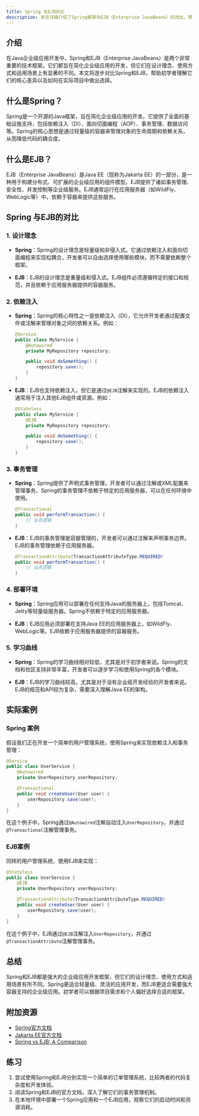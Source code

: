 ```yaml
---
title: Spring 与EJB对比
description: 本文详细介绍了Spring框架与EJB（Enterprise JavaBeans）的对比，帮助初学者理解两者的区别、优缺点以及适用场景。
---
```


## 介绍

在Java企业级应用开发中，Spring和EJB（Enterprise JavaBeans）是两个非常重要的技术框架。它们都旨在简化企业级应用的开发，但它们在设计理念、使用方式和适用场景上有显著的不同。本文将逐步对比Spring和EJB，帮助初学者理解它们的核心差异以及如何在实际项目中做出选择。

## 什么是Spring？

Spring是一个开源的Java框架，旨在简化企业级应用的开发。它提供了全面的基础设施支持，包括依赖注入（DI）、面向切面编程（AOP）、事务管理、数据访问等。Spring的核心思想是通过轻量级的容器来管理对象的生命周期和依赖关系，从而降低代码的耦合度。

## 什么是EJB？

EJB（Enterprise JavaBeans）是Java EE（现称为Jakarta EE）的一部分，是一种用于构建分布式、可扩展的企业级应用的组件模型。EJB提供了诸如事务管理、安全性、并发控制等企业级服务。EJB通常运行在应用服务器（如WildFly、WebLogic等）中，依赖于容器来提供这些服务。

## Spring 与EJB的对比

### 1. 设计理念

- **Spring**：Spring的设计理念是轻量级和非侵入式。它通过依赖注入和面向切面编程来实现松耦合，开发者可以自由选择使用哪些模块，而不需要依赖整个框架。
  
- **EJB**：EJB的设计理念是重量级和侵入式。EJB组件必须遵循特定的接口和规范，并且依赖于应用服务器提供的容器服务。

### 2. 依赖注入

- **Spring**：Spring的核心特性之一是依赖注入（DI），它允许开发者通过配置文件或注解来管理对象之间的依赖关系。例如：

  ```java
  @Service
  public class MyService {
      @Autowired
      private MyRepository repository;

      public void doSomething() {
          repository.save();
      }
  }
  ```

- **EJB**：EJB也支持依赖注入，但它是通过`@EJB`注解来实现的。EJB的依赖注入通常用于注入其他EJB组件或资源。例如：

  ```java
  @Stateless
  public class MyService {
      @EJB
      private MyRepository repository;

      public void doSomething() {
          repository.save();
      }
  }
  ```

### 3. 事务管理

- **Spring**：Spring提供了声明式事务管理，开发者可以通过注解或XML配置来管理事务。Spring的事务管理不依赖于特定的应用服务器，可以在任何环境中使用。

  ```java
  @Transactional
  public void performTransaction() {
      // 业务逻辑
  }
  ```

- **EJB**：EJB的事务管理是容器管理的，开发者可以通过注解来声明事务边界。EJB的事务管理依赖于应用服务器。

  ```java
  @TransactionAttribute(TransactionAttributeType.REQUIRED)
  public void performTransaction() {
      // 业务逻辑
  }
  ```

### 4. 部署环境

- **Spring**：Spring应用可以部署在任何支持Java的服务器上，包括Tomcat、Jetty等轻量级服务器。Spring不依赖于特定的应用服务器。

- **EJB**：EJB应用必须部署在支持Java EE的应用服务器上，如WildFly、WebLogic等。EJB依赖于应用服务器提供的容器服务。

### 5. 学习曲线

- **Spring**：Spring的学习曲线相对较低，尤其是对于初学者来说。Spring的文档和社区支持非常丰富，开发者可以逐步学习和使用Spring的各个模块。

- **EJB**：EJB的学习曲线较高，尤其是对于没有企业级开发经验的开发者来说。EJB的规范和API较为复杂，需要深入理解Java EE的架构。

## 实际案例

### Spring 案例

假设我们正在开发一个简单的用户管理系统，使用Spring来实现依赖注入和事务管理：

```java
@Service
public class UserService {
    @Autowired
    private UserRepository userRepository;

    @Transactional
    public void createUser(User user) {
        userRepository.save(user);
    }
}
```

在这个例子中，Spring通过`@Autowired`注解自动注入`UserRepository`，并通过`@Transactional`注解管理事务。

### EJB案例

同样的用户管理系统，使用EJB来实现：

```java
@Stateless
public class UserService {
    @EJB
    private UserRepository userRepository;

    @TransactionAttribute(TransactionAttributeType.REQUIRED)
    public void createUser(User user) {
        userRepository.save(user);
    }
}
```

在这个例子中，EJB通过`@EJB`注解注入`UserRepository`，并通过`@TransactionAttribute`注解管理事务。

## 总结

Spring和EJB都是强大的企业级应用开发框架，但它们的设计理念、使用方式和适用场景有所不同。Spring更适合轻量级、灵活的应用开发，而EJB更适合需要强大容器支持的企业级应用。初学者可以根据项目需求和个人偏好选择合适的框架。

## 附加资源

- [Spring官方文档](https://spring.io/projects/spring-framework)
- [Jakarta EE官方文档](https://jakarta.ee/)
- [Spring vs EJB: A Comparison](https://www.baeldung.com/spring-vs-ejb)

## 练习

1. 尝试使用Spring和EJB分别实现一个简单的订单管理系统，比较两者的代码复杂度和开发体验。
2. 阅读Spring和EJB的官方文档，深入了解它们的事务管理机制。
3. 在本地环境中部署一个Spring应用和一个EJB应用，观察它们的启动时间和资源消耗。
